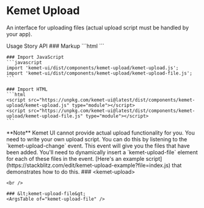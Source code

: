 
<Meta of={UploadStories} />

# Kemet Upload

An interface for uploading files (actual upload script must be handled by your app).

<kemet-tabs divider panel-effect="stacked">
  <kemet-tab slot="tab">Usage</kemet-tab>
  <kemet-tab slot="tab">Story</kemet-tab>
  <kemet-tab slot="tab">API</kemet-tab>
  <kemet-tab-panel slot="panel">
    ### Markup
    ```html
    <kemet-upload>
      <kemet-upload-file></kemet-upload-file>
      <kemet-upload-file></kemet-upload-file>
      <kemet-upload-file></kemet-upload-file>
    </kemet-upload>
    ```

    ### Import JavaScript
    ```javascript
    import 'kemet-ui/dist/components/kemet-upload/kemet-upload.js';
    import 'kemet-ui/dist/components/kemet-upload/kemet-upload-file.js';
    ```

    ### Import HTML
    ```html
    <script src="https://unpkg.com/kemet-ui@latest/dist/components/kemet-upload/kemet-upload.js" type="module"></script>
    <script src="https://unpkg.com/kemet-ui@latest/dist/components/kemet-upload/kemet-upload-file.js" type="module"></script>
    ```
  </kemet-tab-panel>
  <kemet-tab-panel slot="panel">
    **Note** Kemet UI cannot provide actual upload functionality for you. You need to write your own upload script. You can do this by listening to the `kemet-upload-change` event. This event will give you the files that have been added. You'll need to dynamically insert a `kemet-upload-file` element for each of these files in the event. [Here's an example script](https://stackblitz.com/edit/kemet-upload-example?file=index.js) that demonstrates how to do this.
    <Canvas of={UploadStories.Standard}  />
    <ArgsTable story={PRIMARY_STORY} />
  </kemet-tab-panel>
  <kemet-tab-panel slot="panel">
    ### &lt;kemet-upload&gt;
    <ArgsTable of="kemet-upload" />

    <br />

    ### &lt;kemet-upload-file&gt;
    <ArgsTable of="kemet-upload-file" />
  </kemet-tab-panel>
</kemet-tabs>
